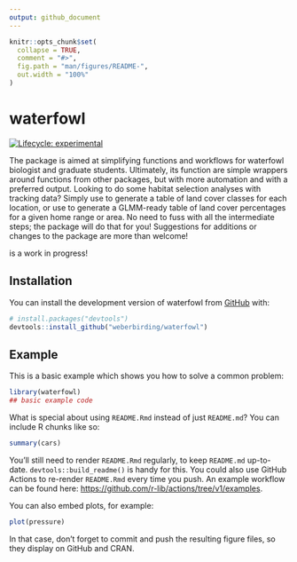 ```yaml
---
output: github_document
---
```


<!-- README.md is generated from README.Rmd. Please edit that file -->

```r
knitr::opts_chunk$set(
  collapse = TRUE,
  comment = "#>",
  fig.path = "man/figures/README-",
  out.width = "100%"
)
```

# waterfowl

<!-- badges: start -->
[![Lifecycle: experimental](https://img.shields.io/badge/lifecycle-experimental-orange.svg)](https://lifecycle.r-lib.org/articles/stages.html#experimental)
<!-- badges: end -->

The \code{waterfowl} package is aimed at simplifying functions and workflows for waterfowl
biologist and graduate students. Ultimately, its function are simple wrappers 
around functions from other packages, but with more automation and with a preferred
output. Looking to do some habitat selection analyses with tracking data? Simply
use \code{landcover_points} to generate a table of land cover classes for each 
location, or use \code{landcover_percent} to generate a GLMM-ready table of 
land cover percentages for a given home range or area. No need to fuss with all the
intermediate steps; the \code{waterfowl} package will do that for you! Suggestions
for additions or changes to the package are more than welcome!

\code{waterfowl} is a work in progress!

## Installation

You can install the development version of waterfowl from [GitHub](https://github.com/) with:

``` r
# install.packages("devtools")
devtools::install_github("weberbirding/waterfowl")
```

## Example

This is a basic example which shows you how to solve a common problem:

```r
library(waterfowl)
## basic example code
```

What is special about using `README.Rmd` instead of just `README.md`? You can include R chunks like so:

```r
summary(cars)
```

You'll still need to render `README.Rmd` regularly, to keep `README.md` up-to-date. `devtools::build_readme()` is handy for this. You could also use GitHub Actions to re-render `README.Rmd` every time you push. An example workflow can be found here: <https://github.com/r-lib/actions/tree/v1/examples>.

You can also embed plots, for example:

```r
plot(pressure)
```

In that case, don't forget to commit and push the resulting figure files, so they display on GitHub and CRAN.
